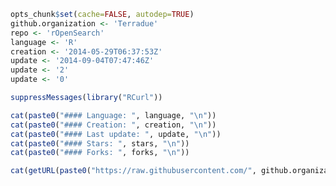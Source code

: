 ```r
opts_chunk$set(cache=FALSE, autodep=TRUE)
github.organization <- 'Terradue'
repo <- 'rOpenSearch'
language <- 'R'
creation <- '2014-05-29T06:37:53Z'
update <- '2014-09-04T07:47:46Z'
update <- '2'
update <- '0'
```
```r

suppressMessages(library("RCurl"))

cat(paste0("#### Language: ", language, "\n"))
cat(paste0("#### Creation: ", creation, "\n"))
cat(paste0("#### Last update: ", update, "\n"))
cat(paste0("#### Stars: ", stars, "\n"))
cat(paste0("#### Forks: ", forks, "\n"))

cat(getURL(paste0("https://raw.githubusercontent.com/", github.organization, "/", repo, "/master/README.md")))
```

